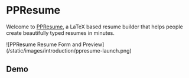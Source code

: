
# PPResume

Welcome to
[PPResume](https://ppresume.com/?utm_source=ppresume&utm_medium=doc&utm_campaign=introduction),
a LaTeX based resume builder that helps people create beautifully typed resumes
in minutes.

<Bleed>
  ![PPResume Resume Form and
  Preview](/static/images/introduction/ppresume-launch.png)
</Bleed>

## Demo

<YouTube youTubeId="mYqSTsCw3KI" />
